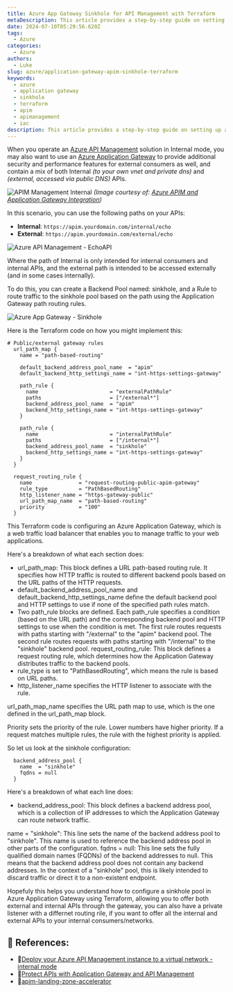```yaml
---
title: Azure App Gateway Sinkhole for API Management with Terraform
metaDescription: This article provides a step-by-step guide on setting up an Azure Application Gateway Sinkhole using Terraform.
date: 2024-07-10T05:29:56.620Z
tags:
  - Azure
categories:
  - Azure
authors:
  - Luke
slug: azure/application-gateway-apim-sinkhole-terraform
keywords:
  - azure
  - application gateway
  - sinkhole
  - terraform
  - apim
  - apimanagement
  - iac
description: This article provides a step-by-step guide on setting up an Azure Application Gateway Sinkhole using Terraform.
---
```


When you operate an [Azure API Management](https://learn.microsoft.com/azure/api-management/api-management-key-concepts?WT.mc_id=AZ-MVP-5004796) solution in Internal mode, you may also want to use an [Azure Application Gateway](https://learn.microsoft.com/azure/application-gateway/overview?WT.mc_id=AZ-MVP-5004796) to provide additional security and performance features for external consumers as well, and contain a mix of both Internal *(to your own vnet and private dns)* and *(external, accessed via public DNS)* APIs.

![APIM Management Internal](apim_internal_appgw.png)
_(Image courtesy of: [Azure APIM and Application Gateway Integration](https://medium.com/@thahif.86/azure-apim-and-application-gateway-integration-9039378ba197))_

In this scenario, you can use the following paths on your APIs:

- **Internal**: `https://apim.yourdomain.com/internal/echo`
- **External**: `https://apim.yourdomain.com/external/echo`

![Azure API Management - EchoAPI](apim_echoapi_external.png)

<!-- truncate -->

Where the path of Internal is only intended for internal consumers and internal APIs, and the external path is intended to be accessed externally (and in some cases internally).

To do this, you can create a Backend Pool named: sinkhole, and a Rule to route traffic to the sinkhole pool based on the path using the Application Gateway path routing rules.

![Azure App Gateway - Sinkhole](appgw_routingrules_sinkhole.png)

Here is the Terraform code on how you might implement this:

```hcl
# Public/external gateway rules
  url_path_map {
    name = "path-based-routing"

    default_backend_address_pool_name  = "apim"
    default_backend_http_settings_name = "int-https-settings-gateway"

    path_rule {
      name                       = "externalPathRule"
      paths                      = ["/external*"]
      backend_address_pool_name  = "apim"
      backend_http_settings_name = "int-https-settings-gateway"
    }

    path_rule {
      name                       = "internalPathRule"
      paths                      = ["/internal*"]
      backend_address_pool_name  = "sinkhole"
      backend_http_settings_name = "int-https-settings-gateway"
    }
  }

  request_routing_rule {
    name               = "request-routing-public-apim-gateway"
    rule_type          = "PathBasedRouting"
    http_listener_name = "https-gateway-public"
    url_path_map_name  = "path-based-routing"
    priority           = "100"
  }

```

This Terraform code is configuring an Azure Application Gateway, which is a web traffic load balancer that enables you to manage traffic to your web applications.

Here's a breakdown of what each section does:

* url_path_map: This block defines a URL path-based routing rule. It specifies how HTTP traffic is routed to different backend pools based on the URL paths of the HTTP requests.
* default_backend_address_pool_name and default_backend_http_settings_name define the default backend pool and HTTP settings to use if none of the specified path rules match.
* Two path_rule blocks are defined. Each path_rule specifies a condition (based on the URL path) and the corresponding backend pool and HTTP settings to use when the condition is met. The first rule routes requests with paths starting with "/external" to the "apim" backend pool. The second rule routes requests with paths starting with "/internal" to the "sinkhole" backend pool.
request_routing_rule: This block defines a request routing rule, which determines how the Application Gateway distributes traffic to the backend pools.
* rule_type is set to "PathBasedRouting", which means the rule is based on URL paths.
* http_listener_name specifies the HTTP listener to associate with the rule.

url_path_map_name specifies the URL path map to use, which is the one defined in the url_path_map block.

Priority sets the priority of the rule. Lower numbers have higher priority. If a request matches multiple rules, the rule with the highest priority is applied.

So let us look at the sinkhole configuration:

```hcl
  backend_address_pool {
    name  = "sinkhole"
    fqdns = null
  }
```

Here's a breakdown of what each line does:

* backend_address_pool: This block defines a backend address pool, which is a collection of IP addresses to which the Application Gateway can route network traffic.

name = "sinkhole": This line sets the name of the backend address pool to "sinkhole". This name is used to reference the backend address pool in other parts of the configuration.
fqdns = null: This line sets the fully qualified domain names (FQDNs) of the backend addresses to null. This means that the backend address pool does not contain any backend addresses. In the context of a "sinkhole" pool, this is likely intended to discard traffic or direct it to a non-existent endpoint.

Hopefuly this helps you understand how to configure a sinkhole pool in Azure Application Gateway using Terraform, allowing you to offer both external and internal APIs through the gateway, you can also have a private listener with a differnet routing rile, if you want to offer all the internal and external APIs to your internal consumers/networks.

## 📖 References: 

- 🔗[Deploy your Azure API Management instance to a virtual network - internal mode](https://learn.microsoft.com/azure/api-management/api-management-using-with-internal-vnet?tabs=stv2&WT.mc_id=AZ-MVP-5004796)
- 🔗[Protect APIs with Application Gateway and API Management](https://learn.microsoft.com/azure/architecture/web-apps/api-management/architectures/protect-apis?WT.mc_id=AZ-MVP-5004796)
- 🔗[apim-landing-zone-accelerator](https://github.com/Azure/apim-landing-zone-accelerator)
